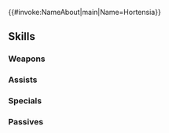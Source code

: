 {{#invoke:NameAbout|main|Name=Hortensia}}{{HeroPage Tabs}}
{{Hero Infobox
|Name=Hortensia
|Title=Little Charmer
|WeaponType=Colorless Staff
|MoveType=Flying
|Origin=Fire Emblem Engage
|Gender=Female
|actorEN=Amber Connor
|actorJP=木野日菜
|artist=ぷきゅのすけ
|additionDate=February 19, 2024
|releaseDate=February 19, 2024
|cv1=14
|cv2=400500
|TagID=魔器オルテンシア
|InternalID=1064
|Properties=rearmed,tiara
|description=Second princess of Elusia and Ivy's younger sister. Though selfish, she loves her family and all of those close to her. Appears in Fire Emblem Engage.
}}
{{Stats Page
|Lv1HP=17|Lv1ATK=14|Lv1SPD=8|Lv1DEF=3|Lv1RES=8
|GRHP=45|GRATK=70|GRSPD=90|GRDEF=30|GRRES=60
}}
==Skills==
===Weapons===
{{Weapons Table
|weapon1=Assault
|weapon1Unlock=1
|weapon2=Arcane Charmer
|weapon2Unlock=5
}}
===Assists===
{{Assists Table
|assist1=Heal
|assist1Default=1
|assist1Unlock=1
|assist2=Reconcile
|assist2Default=3
|assist2Unlock=2
|assist3=Rescue
|assist3Default=4
|assist3Unlock=3
|assist4=Rescue+
|assist4Default=5
|assist4Unlock=5
}}
===Specials===
{{Specials Table
|special1=Imbue
|special1Default=4
|special1Unlock=2
|special2=Miracle
|special2Default=5
|special2Unlock=3
|special3=Glitter of Light
|special3Unlock=5
}}
===Passives===
{{Passives Table
|passiveA1=Atk/Spd Catch 1
|passiveA2=Atk/Spd Catch 2
|passiveA3=Atk/Spd Catch 3
|passiveA4=Atk/Spd Catch 4
|passiveA1Unlock=2
|passiveA2Unlock=3
|passiveA3Unlock=4
|passiveA4Unlock=5
|passiveB1=Wrathful Staff 1
|passiveB2=Wrathful Staff 2
|passiveB3=Wrathful Staff 3
|passiveB4=Poetic Justice
|passiveB1Unlock=2
|passiveB2Unlock=3
|passiveB3Unlock=4
|passiveB4Unlock=5
|passiveC1=Glittering Anima
|passiveC1Unlock=5
}}
{{Heroes Navbox}}
